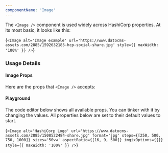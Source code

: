 ```yaml
---
componentName: 'Image'
---
```


The `<Image />` component is used widely across HashiCorp properties. At its most basic, it looks like this:

<LiveComponent>{`<Image alt='Image example' url='https://www.datocms-assets.com/2885/1592632185-hcp-social-share.jpg' style={{ maxWidth: '100%' }} />`}</LiveComponent>

### Usage Details

<UsageDetails packageName="@hashicorp/react-image" />

#### Image Props

Here are the props that `<Image />` accepts:

<PropsTable props={componentProps} />

#### Playground

The code editor below shows all available props. You can tinker with it by changing the values. All properties below are set to their default values to start.

<LiveComponent>{`<Image
  alt='HashiCorp Logo'
  url='https://www.datocms-assets.com/2885/1508522484-share.jpg'
  format='jpg'
  steps={[250, 500, 750, 1000]}
  sizes='50vw'
  aspectRatio={[16, 9, 500]}
  imgixOptions={{}}
  style={{ maxWidth: '100%' }}
/>`}</LiveComponent>
